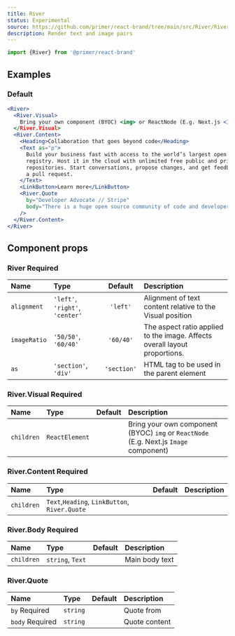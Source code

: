 ```yaml
---
title: River
status: Experimental
source: https://github.com/primer/react-brand/tree/main/src/River/River.tsx
description: Render text and image pairs
---
```



```js
import {River} from '@primer/react-brand'
```

## Examples

### Default

```jsx live
<River>
  <River.Visual>
    Bring your own component (BYOC) <img> or ReactNode (E.g. Next.js <Image />)
  </River.Visual>
  <River.Content>
    <Heading>Collaboration that goes beyond code</Heading>
    <Text as="p">
      Build your business fast with access to the world’s largest open source
      registry. Host it in the cloud with unlimited free public and private
      repositories. Start conversations, propose changes, and get feedback with
      a pull request.
    </Text>
    <LinkButton>Learn more</LinkButton>
    <River.Quote
      by="Developer Advocate // Stripe"
      body="There is a huge open source community of code and developers to work with and draw inspiration from on GitHub."
    />
  </River.Content>
</River>
```

## Component props

### River <Label>Required</Label>

| Name         | Type                            |   Default   | Description                                                                |
| :----------- | :------------------------------ | :---------: | :------------------------------------------------------------------------- |
| `alignment`  | `'left'`, `'right'`, `'center'` |  `'left'`   | Alignment of text content relative to the Visual position                  |
| `imageRatio` | `'50/50'`, `'60/40'`            |  `'60/40'`  | The aspect ratio applied to the image. Affects overall layout proportions. |
| `as`         | `'section'`, `'div' `           | `'section'` | HTML tag to be used in the parent element                                  |

### River.Visual <Label>Required</Label>

| Name       | Type           | Default | Description                                                                           |
| :--------- | :------------- | :-----: | :------------------------------------------------------------------------------------ |
| `children` | `ReactElement` |         | Bring your own component (BYOC) `img` or `ReactNode` (E.g. Next.js `Image` component) |

### River.Content <Label>Required</Label>

| Name       | Type                                          | Default | Description |
| :--------- | :-------------------------------------------- | :-----: | :---------- |
| `children` | `Text`,`Heading`, `LinkButton`, `River.Quote` |         |             |

### River.Body <Label>Required</Label>

| Name       | Type             | Default | Description    |
| :--------- | :--------------- | :-----: | :------------- |
| `children` | `string`, `Text` |         | Main body text |

### River.Quote

| Name                           | Type     | Default | Description   |
| :----------------------------- | :------- | :-----: | :------------ |
| `by` <Label>Required</Label>   | `string` |         | Quote from    |
| `body` <Label>Required</Label> | `string` |         | Quote content |
